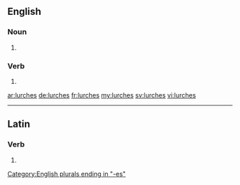 ==English==

===Noun===
{{head|en|noun plural form}}

# {{plural of|lurch|lang=en}}

===Verb===
{{head|en|verb form}}

# {{en-third-person singular of|lurch}}

[[Category:English plurals ending in "-es"]]

[[ar:lurches]]
[[de:lurches]]
[[fr:lurches]]
[[my:lurches]]
[[sv:lurches]]
[[vi:lurches]]

----
==Latin==

===Verb===
{{la-verb-form|lurchēs}}

# {{conjugation of|lurchō||2|s|pres|act|sub|lang=la}}
{{rfc-auto}}